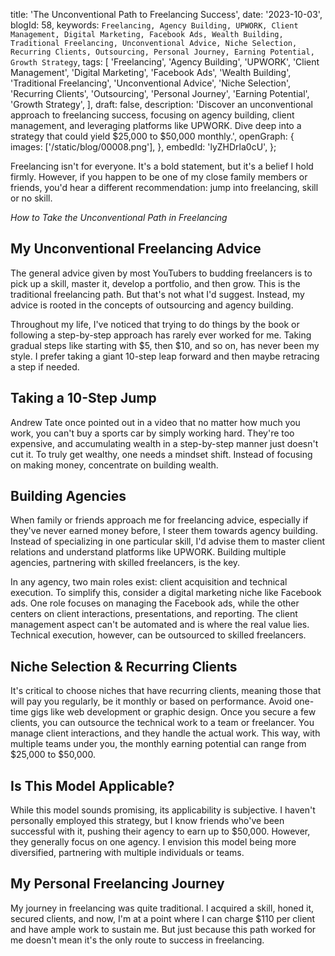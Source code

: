   title: 'The Unconventional Path to Freelancing Success',
  date: '2023-10-03',
  blogId: 58,
  keywords: `Freelancing, Agency Building, UPWORK, Client Management, Digital Marketing, Facebook Ads, Wealth Building, Traditional Freelancing, Unconventional Advice, Niche Selection, Recurring Clients, Outsourcing, Personal Journey, Earning Potential, Growth Strategy`,
  tags: [
    'Freelancing',
    'Agency Building',
    'UPWORK',
    'Client Management',
    'Digital Marketing',
    'Facebook Ads',
    'Wealth Building',
    'Traditional Freelancing',
    'Unconventional Advice',
    'Niche Selection',
    'Recurring Clients',
    'Outsourcing',
    'Personal Journey',
    'Earning Potential',
    'Growth Strategy',
  ],
  draft: false,
  description:
    'Discover an unconventional approach to freelancing success, focusing on agency building, client management, and leveraging platforms like UPWORK. Dive deep into a strategy that could yield $25,000 to $50,000 monthly.',
  openGraph: {
    images: ['/static/blog/00008.png'],
  },
  embedId: 'lyZHDrla0cU',
};

Freelancing isn't for everyone. It's a bold statement, but it's a belief I hold firmly. However, if you happen to be one of my close family members or friends, you'd hear a different recommendation: jump into freelancing, skill or no skill.

_How to Take the Unconventional Path in Freelancing_

## My Unconventional Freelancing Advice

The general advice given by most YouTubers to budding freelancers is to pick up a skill, master it, develop a portfolio, and then grow. This is the traditional freelancing path. But that's not what I'd suggest. Instead, my advice is rooted in the concepts of outsourcing and agency building.

Throughout my life, I've noticed that trying to do things by the book or following a step-by-step approach has rarely ever worked for me. Taking gradual steps like starting with $5, then $10, and so on, has never been my style. I prefer taking a giant 10-step leap forward and then maybe retracing a step if needed.

## Taking a 10-Step Jump

Andrew Tate once pointed out in a video that no matter how much you work, you can't buy a sports car by simply working hard. They're too expensive, and accumulating wealth in a step-by-step manner just doesn't cut it. To truly get wealthy, one needs a mindset shift. Instead of focusing on making money, concentrate on building wealth.

## Building Agencies

When family or friends approach me for freelancing advice, especially if they've never earned money before, I steer them towards agency building. Instead of specializing in one particular skill, I'd advise them to master client relations and understand platforms like UPWORK. Building multiple agencies, partnering with skilled freelancers, is the key.

In any agency, two main roles exist: client acquisition and technical execution. To simplify this, consider a digital marketing niche like Facebook ads. One role focuses on managing the Facebook ads, while the other centers on client interactions, presentations, and reporting. The client management aspect can't be automated and is where the real value lies. Technical execution, however, can be outsourced to skilled freelancers.

## Niche Selection & Recurring Clients

It's critical to choose niches that have recurring clients, meaning those that will pay you regularly, be it monthly or based on performance. Avoid one-time gigs like web development or graphic design. Once you secure a few clients, you can outsource the technical work to a team or freelancer. You manage client interactions, and they handle the actual work. This way, with multiple teams under you, the monthly earning potential can range from $25,000 to $50,000.

## Is This Model Applicable?

While this model sounds promising, its applicability is subjective. I haven't personally employed this strategy, but I know friends who've been successful with it, pushing their agency to earn up to $50,000. However, they generally focus on one agency. I envision this model being more diversified, partnering with multiple individuals or teams.

## My Personal Freelancing Journey

My journey in freelancing was quite traditional. I acquired a skill, honed it, secured clients, and now, I'm at a point where I can charge $110 per client and have ample work to sustain me. But just because this path worked for me doesn't mean it's the only route to success in freelancing.

<Note
  title="End Note"
  content="Explore your options, consider building agencies, or maybe even take the traditional route. The most crucial aspect is to start somewhere. Best of luck in your freelancing journey and until next time, goodbye!"
/>
